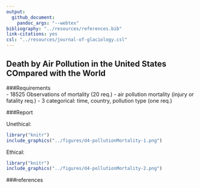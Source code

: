 ```yaml
---
output: 
  github_document: 
    pandoc_args: "--webtex"
bibliography: "../resources/references.bib"
link-citations: yes
csl: "../resources/journal-of-glaciology.csl"
---
```


## Death by Air Pollution in the United States COmpared with the World

###Requirements  
 - 18525 Observations of mortality (20 req.)
 - air pollution mortality (injury or fatality req.)
 - 3 categorical: time, country, pollution type (one req.)
 
###Report

Unethical:
```r
library("knitr")
include_graphics("../figures/d4-pollutionMortality-1.png")
```



Ethical:
```r
library("knitr")
include_graphics("../figures/d4-pollutionMortality-2.png")
```






###references
<div id="refs"></div>

